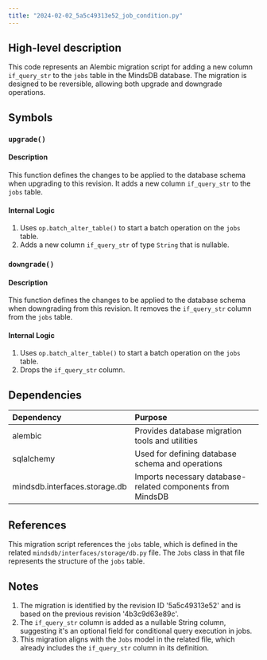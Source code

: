 ```yaml
---
title: "2024-02-02_5a5c49313e52_job_condition.py"
---
```


## High-level description
This code represents an Alembic migration script for adding a new column `if_query_str` to the `jobs` table in the MindsDB database. The migration is designed to be reversible, allowing both upgrade and downgrade operations.

## Symbols

### `upgrade()`
#### Description
This function defines the changes to be applied to the database schema when upgrading to this revision. It adds a new column `if_query_str` to the `jobs` table.

#### Internal Logic
1. Uses `op.batch_alter_table()` to start a batch operation on the `jobs` table.
2. Adds a new column `if_query_str` of type `String` that is nullable.

### `downgrade()`
#### Description
This function defines the changes to be applied to the database schema when downgrading from this revision. It removes the `if_query_str` column from the `jobs` table.

#### Internal Logic
1. Uses `op.batch_alter_table()` to start a batch operation on the `jobs` table.
2. Drops the `if_query_str` column.

## Dependencies
| Dependency | Purpose |
|:-----------|:--------|
| alembic | Provides database migration tools and utilities |
| sqlalchemy | Used for defining database schema and operations |
| mindsdb.interfaces.storage.db | Imports necessary database-related components from MindsDB |

## References
This migration script references the `jobs` table, which is defined in the related `mindsdb/interfaces/storage/db.py` file. The `Jobs` class in that file represents the structure of the `jobs` table.

## Notes
1. The migration is identified by the revision ID '5a5c49313e52' and is based on the previous revision '4b3c9d63e89c'.
2. The `if_query_str` column is added as a nullable String column, suggesting it's an optional field for conditional query execution in jobs.
3. This migration aligns with the `Jobs` model in the related file, which already includes the `if_query_str` column in its definition.